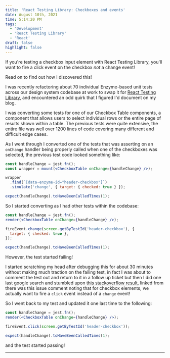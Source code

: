 ```yaml
---
title: 'React Testing Library: Checkboxes and events'
date: August 10th, 2021
time: 5:14:20 PM
tags:
  - 'Development'
  - 'React Testing Library'
  - 'React'
draft: false
highlight: false
---
```


<TLDR>

If you're testing a checkbox input element with React Testing Library, you'll
want to fire a click event on the checkbox _not_ a change event!

Read on to find out how I discovered this!

</TLDR>

I was recently refactoring about 70 individual Enzyme-based unit tests across
our design system codebase at work to swap it for
[React Testing Library](https://testing-library.com/docs/react-testing-library/intro/),
and encountered an odd quirk that I figured I'd document on my blog.

I was converting some tests for one of our Checkbox Table components, a
component that allows users to select individual rows or the entire page of
results shown within a table. The previous tests were quite extensive, the
entire file was well over 1200 lines of code covering many different and
difficult edge cases.

As I went through I converted one of the tests that was asserting on an
`onChange` handler being properly called when one of the checkboxes was
selected, the previous test code looked something like:

```jsx
const handleChange = jest.fn();
const wrapper = mount(<CheckboxTable onChange={handleChange} />);

wrapper
  .find(`[data-enzyme-id="header-checkbox"]`)
  .simulate('change', { target: { checked: true } });

expect(handleChange).toHaveBeenCalledTimes(1);
```

So I started converting as I had other tests within the codebase:

```jsx
const handleChange = jest.fn();
render(<CheckboxTable onChange={handleChange} />);

fireEvent.change(screen.getByTestId('header-checkbox'), {
  target: { checked: true },
});

expect(handleChange).toHaveBeenCalledTimes(1);
```

However, the test started failing!

I started scratching my head after debugging this for about 30 minutes without
making much traction on the failing test, in fact I was about to comment the
test out and return to it in a follow up ticket but then I did one last google
search and stumbled upon
[this stackoverflow result](https://stackoverflow.com/questions/63006476/fireevent-change-does-not-toggle-checkbox),
linked from there was this issue comment noting that for checkbox elements, we
actually want to fire a `click` event instead of a `change` event!

So I went back to my test and updated it one last time to the following:

```jsx
const handleChange = jest.fn();
render(<CheckboxTable onChange={handleChange} />);

fireEvent.click(screen.getByTestId('header-checkbox'));

expect(handleChange).toHaveBeenCalledTimes(1);
```

and the test started passing!

<Spacer />

---

<Spacer />
